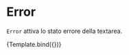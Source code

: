 

<Meta title="Components/Textarea/Props/Error" component={VvTextarea} />

# Error

`Error` attiva lo stato errore della textarea.

<Canvas>
	<Story
		name="Error"
		args={{
			name: 'textarea-error',
			error: true
		}}>
		{Template.bind({})}
	</Story>
</Canvas>
